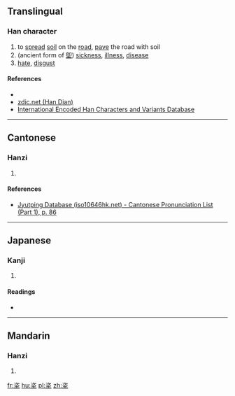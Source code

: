 ==Translingual==

===Han character===
{{Han char|rn=32|rad=土|as=06|sn=9|four=|canj=IOG|ids=⿱次土}}

# to [[spread]] [[soil]] on the [[road]], [[pave]] the road with soil
# (ancient form of [[堲]]) [[sickness]], [[illness]], [[disease]]
# [[hate]], [[disgust]]

====References====
* {{Han ref|kx=0227.360|dkj=05037|dj=0463.230|hdz=10441.120|uh=5790|ud=22416}}
*[http://www.zdic.net/zd/zi/ZdicE5Zdic9EZdic90.htm zdic.net (Han Dian)]
*[http://chardb.iis.sinica.edu.tw/char/9106 International Encoded Han Characters and Variants Database]

----

==Cantonese==

===Hanzi===
{{yue-hanzi|jyut=[[ci4]]|y=chi4}}

# {{defn|lang=yue|sort=土06}}

====References====
* [http://www.iso10646hk.net/jp/document/download.jsp Jyutping Database (iso10646hk.net) - Cantonese Pronunciation List (Part 1), p. 86]

----

==Japanese==

===Kanji===
{{ja-kanji|grade=|rs=土06}}

# {{defn|lang=ja|sort=土06}}

====Readings====
* {{ja-readings|on=[[し]] (shi), [[じ]] (ji), [[しょう]] (shō), [[じき]] (jiki)|kun=[[にくむ]] (nikumu)}}

----

==Mandarin==

===Hanzi===
{{cmn-hanzi|pin=[[cí]] ([[ci2]])|wg=tz'u<sup>2</sup>}}

# {{defn|lang=cmn|sort=土06}}

[[fr:垐]]
[[hu:垐]]
[[pl:垐]]
[[zh:垐]]